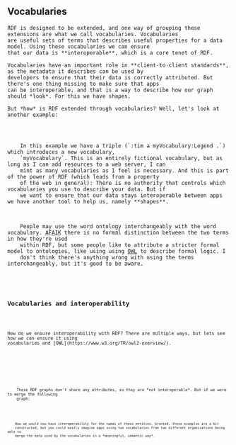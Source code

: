 
<Content>
    <h2 className="subtitle">Vocabularies</h2>

    RDF is designed to be extended, and one way of grouping these extensions are what we call vocabularies. Vocabularies
    are useful sets of terms that describes useful properties for a data model. Using these vocabularies we can ensure
    that our data is **interoperable**, which is a core tenet of RDF.

    Vocabularies have an important role in **client-to-client standards**, as the metadata it describes can be used by
    developers to ensure that their data is correctly attributed. But there's one thing missing to make sure that apps
    can be interoperable, and that is a way to describe how our graph should *look*. For this we have shapes.

    But *how* is RDF extended through vocabularies? Well, let's look at another example:
</Content>

<Code code={person2AlternateTurtle} id="EX2_person2AlternateShape" language="turtle" noCopy={true}/>

<Content>
    In this example we have a triple (`:tim a myVocabulary:Legend .`) which introduces a new vocabulary,
    `myVocabulary`. This is an entirely fictional vocabulary, but as long as I can add resources to a web server, I can
    mint as many vocabularies as I feel is necessary. And this is part of the power of RDF (which leads from a property
    of the web in general): There is no authority that controls which vocabularies you use to describe your data. But if
    we want to ensure that our data stays interoperable between apps we have another tool to help us, namely **shapes**.
</Content>

<AuthorNote title="Ontologies">
    People may use the word ontology interchangeably with the word vocabulary. <abbr
    title="As Far As I Know">AFAIK</abbr> there is no formal distinction between the two terms in how they're used
    within RDF, but some people like to attribute a stricter formal model to ontologies, like using using <a
    href="https://www.w3.org/OWL/"><abbr title="Web Ontology Language">OWL</abbr></a> to describe formal logic. I
    don't think there's anything wrong with using the terms interchangeably, but it's good to be aware.
</AuthorNote>

<Content>
    <h3 className="subtitle">Vocabularies and interoperability</h3>

    How do we ensure interoperability with RDF? There are multiple ways, but lets see how we can ensure it using
    vocabularies and [OWL](https://www.w3.org/TR/owl2-overview/).
</Content>

<Code code={personTurtle} id="EX1_personTurtle" language="turtle" noCopy={true}/>
<Code code={organizationTurtle} id="EX1_organizationTurtle" language="turtle" noCopy={true}/>

<Content>
    These RDF graphs don't share any attributes, so they are *not interoperable*. But if we were to merge the following
    graph:
</Content>

<Code code={nameInteroperabilityTurtle} id="EX1_nameInteroperabilityTurtle" language="turtle" noCopy={true}/>

<Content>
    Now we would now have interoperability for the names of these entities. Granted, these examples are a bit
    constructed, but you could easily imagine apps using two vocabularies from two different organizations being able to
    merge the data used by the vocabularies in a *meaningful, semantic way*.
</Content>